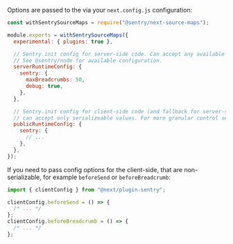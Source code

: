Options are passed to the via your `next.config.js` configuration:

```javascript {filename:next.config.js}
const withSentrySourceMaps = require("@sentry/next-source-maps");

module.exports = withSentrySourceMaps({
  experimental: { plugins: true },

  // Sentry.init config for server-side code. Can accept any available config option.
  // See @sentry/node for available configuration.
  serverRuntimeConfig: {
    sentry: {
      maxBreadcrumbs: 50,
      debug: true,
    },
  },

  // Sentry.init config for client-side code (and fallback for server-side)
  // can accept only serializeable values. For more granular control see below.
  publicRuntimeConfig: {
    sentry: {
      // ...
    },
  },
});
```

If you need to pass config options for the client-side, that are non-serializable, for example `beforeSend` or `beforeBreadcrumb`:

```javascript {filename:_app.js}
import { clientConfig } from "@next/plugin-sentry";

clientConfig.beforeSend = () => {
  /* ... */
};
clientConfig.beforeBreadcrumb = () => {
  /* ... */
};
```
